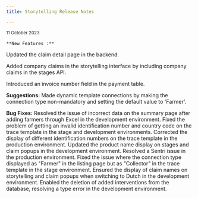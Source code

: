 ```yaml
---
title: Storytelling Release Notes

---
```

<Steps>
  <Step title="Backend  V 1.0.1">
  <sup>11 October 2023</sup>	

    **New Features :**
Updated the claim detail page in the backend.

Added company claims in the storytelling interface by including company claims in the stages API.

Introduced an invoice number field in the payment table.


**Suggestions:** Made dynamic template connections by making the connection type non-mandatory and setting the default value to 'Farmer'.


**Bug Fixes:** Resolved the issue of incorrect data on the summary page after adding farmers through Excel in the development environment.
Fixed the problem of getting an invalid identification number and country code on the trace template in the stage and development environments.
Corrected the display of different identification numbers on the trace template in the production environment.
Updated the product name display on stages and claim popups in the development environment.
Resolved a Sentri issue in the production environment.
Fixed the issue where the connection type displayed as "Farmer" in the listing page but as "Collector" in the trace template in the stage environment.
Ensured the display of claim names on storytelling and claim popups when switching to Dutch in the development environment.
Enabled the deletion of added interventions from the database, resolving a type error in the development environment.

  </Step>

  </Steps>










